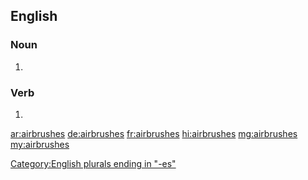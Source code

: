 ==English==

===Noun===
{{head|en|noun plural form}}

# {{plural of|airbrush|lang=en}}

===Verb===
{{head|en|verb form}}

# {{en-third-person singular of|airbrush}}

[[Category:English plurals ending in "-es"]]

[[ar:airbrushes]]
[[de:airbrushes]]
[[fr:airbrushes]]
[[hi:airbrushes]]
[[mg:airbrushes]]
[[my:airbrushes]]